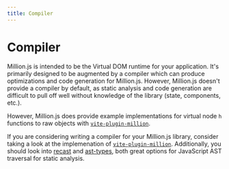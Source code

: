```yaml
---
title: Compiler
---
```


# Compiler

Million.js is intended to be the Virtual DOM runtime for your application. It's primarily designed to be augmented by a compiler which can produce optimizations and code generation for Million.js. However, Million.js doesn't provide a compiler by default, as static analysis and code generation are difficult to pull off well without knowledge of the library (state, components, etc.).

However, Million.js does provide example implementations for virtual node `h` functions to raw objects with [`vite-plugin-million`](https://github.com/aidenybai/vite-plugin-million).

If you are considering writing a compiler for your Million.js library, consider taking a look at the implemenation of [`vite-plugin-million`](https://github.com/aidenybai/vite-plugin-million). Additionally, you should look into [recast](https://github.com/benjamn/recast) and [ast-types](https://github.com/benjamn/ast-types), both great options for JavaScript AST traversal for static analysis.
